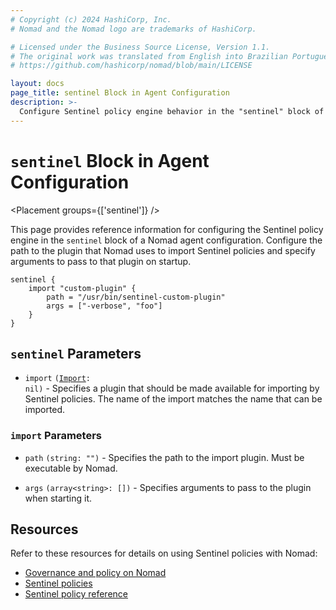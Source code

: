 ```yaml
---
# Copyright (c) 2024 HashiCorp, Inc.
# Nomad and the Nomad logo are trademarks of HashiCorp.

# Licensed under the Business Source License, Version 1.1.
# The original work was translated from English into Brazilian Portuguese.
# https://github.com/hashicorp/nomad/blob/main/LICENSE

layout: docs
page_title: sentinel Block in Agent Configuration
description: >-
  Configure Sentinel policy engine behavior in the "sentinel" block of a Nomad agent configuration. Configure the path to the plugin that Nomad uses to import Sentinel policies and specify arguments to pass to that plugin on startup.
---
```


# `sentinel` Block in Agent Configuration

<Placement groups={['sentinel']} />
<EnterpriseAlert product="nomad"/>

This page provides reference information for configuring the Sentinel policy
engine in the `sentinel` block of a Nomad agent configuration. Configure the
path to the plugin that Nomad uses to import Sentinel policies and specify
arguments to pass to that plugin on startup.

```hcl
sentinel {
    import "custom-plugin" {
        path = "/usr/bin/sentinel-custom-plugin"
        args = ["-verbose", "foo"]
    }
}
```

## `sentinel` Parameters

- `import` <code>([Import](#import-parameters): nil)</code> -
  Specifies a plugin that should be made available for importing by Sentinel policies.
  The name of the import matches the name that can be imported.

### `import` Parameters

- `path` `(string: "")` - Specifies the path to the import plugin. Must be executable by Nomad.

- `args` `(array<string>: [])` - Specifies arguments to pass to the plugin when starting it.

## Resources

Refer to these resources for details on using Sentinel policies with
Nomad:

- [Governance and policy on
  Nomad](/nomad/tutorials/governance-and-policy/governance-and-policy)
- [Sentinel policies](/nomad/tutorials/governance-and-policy/sentinel)
- [Sentinel policy
  reference](https://developer.hashicorp.com/nomad/docs/enterprise/sentinel)



